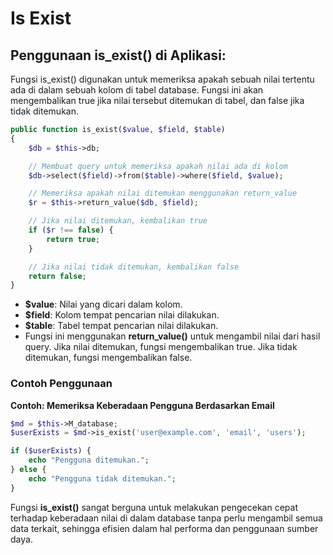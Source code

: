 # Is Exist

## Penggunaan is_exist() di Aplikasi:

Fungsi is_exist() digunakan untuk memeriksa apakah sebuah nilai tertentu ada di dalam sebuah kolom di tabel database. Fungsi ini akan mengembalikan true jika nilai tersebut ditemukan di tabel, dan false jika tidak ditemukan.

```php
public function is_exist($value, $field, $table)
{
    $db = $this->db;

    // Membuat query untuk memeriksa apakah nilai ada di kolom
    $db->select($field)->from($table)->where($field, $value);

    // Memeriksa apakah nilai ditemukan menggunakan return_value
    $r = $this->return_value($db, $field);

    // Jika nilai ditemukan, kembalikan true
    if ($r !== false) {
        return true;
    }

    // Jika nilai tidak ditemukan, kembalikan false
    return false;
}
```

- **$value**: Nilai yang dicari dalam kolom.
- **$field**: Kolom tempat pencarian nilai dilakukan.
- **$table**: Tabel tempat pencarian nilai dilakukan.
- Fungsi ini menggunakan **return_value()** untuk mengambil nilai dari hasil query. Jika nilai ditemukan, fungsi mengembalikan true. Jika tidak ditemukan, fungsi mengembalikan false.

### Contoh Penggunaan

**Contoh: Memeriksa Keberadaan Pengguna Berdasarkan Email**

```php copy
$md = $this->M_database;
$userExists = $md->is_exist('user@example.com', 'email', 'users');

if ($userExists) {
    echo "Pengguna ditemukan.";
} else {
    echo "Pengguna tidak ditemukan.";
}
```

Fungsi **is_exist()** sangat berguna untuk melakukan pengecekan cepat terhadap keberadaan nilai di dalam database tanpa perlu mengambil semua data terkait, sehingga efisien dalam hal performa dan penggunaan sumber daya.

